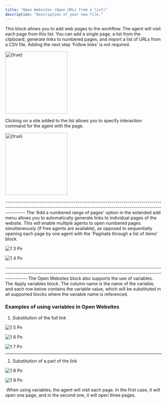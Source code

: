 ```yaml
---
title: "Open Websites (Open URLs from a list)"
description: "Description of your new file."
---
```


This block allows you to add web pages to the workflow. The agent will visit each page from this list. You can add a single page, a list from the clipboard, generate links to numbered pages, and import a list of URLs from a CSV file. Adding the next step 'Follow links' is not required.

<img
  height="200"
  src="1-1.png"
  alt={true}
  title={true}
/>

Clicking on a site added to the list allows you to specify interaction command for the agent with the page. 

<img
  height="200"
  src="Blocks/imgs/1-2.png"
  alt={true}
  title={true}
/>

<Tooltip tip="">---------------------------------------------------------------------------------------------------------------------------------------------------------------------- </Tooltip>The 'Add a numbered range of pages' option in the extended add menu allows you to automatically generate links to individual pages of the website. This will enable multiple agents to open numbered pages simultaneously (if free agents are available), as opposed to sequentially opening each page by one agent with the 'Paginate through a list of items' block.

![1 3 Pn](/Blocks/imgs/1-3.png)

![1 4 Pn](/Blocks/imgs/1-4.png)

----------------------------------------------------------------------------------------------------------------------------------------------------------------------- The Open Websites block also supports the use of variables. \
The Apply variables block. The column name is the name of the variable, and each row below contains the variable value, which will be substituted in all supported blocks where the variable name is referenced. 

### Examples of using variables in Open Websites 

1. Substitution of the full link

![1 5 Pn](/Blocks/imgs/1-5.png)

![1 6 Pn](/Blocks/imgs/1-6.png)

![1 7 Pn](/Blocks/imgs/1-7.png)

---------------------------------------------------------------------------------------------------------------------------------------------------------------------- 

1. Substitution of a part of the link 

![1 8 Pn](/Blocks/imgs/1-8.png)

![1 9 Pn](/Blocks/imgs/1-9.png)

 When using variables, the agent will visit each page. In the first case, it will open one page, and in the second one, it will open three pages. 
